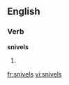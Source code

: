 ==English==

===Verb===
'''snivels'''

# {{third-person singular of|[[snivel]]}}

[[fr:snivels]]
[[vi:snivels]]